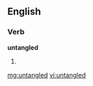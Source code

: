 ==English==
===Verb===
'''untangled'''
# {{past of|[[untangle]]}}

[[mg:untangled]]
[[vi:untangled]]